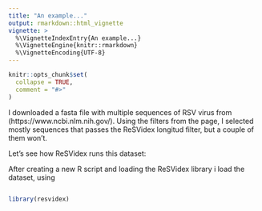 ```yaml
---
title: "An example..."
output: rmarkdown::html_vignette
vignette: >
  %\VignetteIndexEntry{An example...}
  %\VignetteEngine{knitr::rmarkdown}
  %\VignetteEncoding{UTF-8}
---
```


```r
knitr::opts_chunk$set(
  collapse = TRUE,
  comment = "#>"
)
```
I downloaded a fasta file with multiple sequences of RSV virus from (https://www.ncbi.nlm.nih.gov/). Using the filters from the page, I selected mostly sequences that passes the ReSVidex longitud filter, but a couple of them won't.

Let's see how ReSVidex runs this dataset:

After creating a new R script and loading the ReSVidex library i load the dataset, using
```
```

```r
library(resvidex)
```
